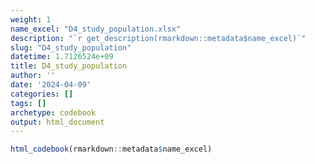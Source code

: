 ```yaml
---
weight: 1
name_excel: "D4_study_population.xlsx"
description: "`r get_description(rmarkdown::metadata$name_excel)`"
slug: "D4_study_population"
datetime: 1.7126524e+09
title: D4_study_population
author: ''
date: '2024-04-09'
categories: []
tags: []
archetype: codebook
output: html_document
---
```


```r
html_codebook(rmarkdown::metadata$name_excel)
```
